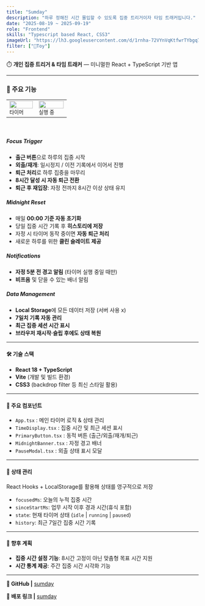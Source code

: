 ```yaml
---
title: "Sumday"
description: "하루 정해진 시간 몰입할 수 있도록 집중 트리거이자 타임 트래커입니다."
date: "2025-08-19 ~ 2025-09-19"
role: "Frontend"
skills: "Typescript based React, CSS3"
imageUrl: "https://lh3.googleusercontent.com/d/1rnha-72VYnVqKtfwrTYbgq7iO0Bw8mDQ"
filter: ["🧸Toy"]
---
```


⏱️ **개인 집중 트리거 &  타임 트래커** — 미니멀한 React + TypeScript 기반 앱  

---

### 🚀 주요 기능
<table>
  <tbody>
    <tr>
      <td>
        <a href="https://drive.google.com/file/d/1qsqSliYxalUXk2jy_SzALlxBFx_GSTgV/view?usp=drive_link" target="_blank">
          <img src="https://lh3.googleusercontent.com/d/1qsqSliYxalUXk2jy_SzALlxBFx_GSTgV" width="100%" />
        </a>
        <small>타이머</small>
      </td>
      <td>
        <a href="https://drive.google.com/file/d/1cSfI2REaDqzTu6bt3c8tnrjO8rD9zp3a/view?usp=drive_link" target="_blank">
          <img src="https://lh3.googleusercontent.com/d/1cSfI2REaDqzTu6bt3c8tnrjO8rD9zp3a" width="100%" />
        </a>
        <small>실행 중</small>
      </td>
    </tr>
  </tbody>
</table>
<br />

##### Focus Trigger
- **출근 버튼**으로 하루의 집중 시작  
- **외출/재개**: 일시정지 / 이전 기록에서 이어서 진행  
- **퇴근 처리**로 하루 집중을 마무리
- **8시간 달성 시 자동 퇴근 전환**  
- **퇴근 후 재입장**: 자정 전까지 8시간 이상 상태 유지  
<ThinShortLine />

##### Midnight Reset
- 매일 **00:00 기준 자동 초기화**  
- 당일 집중 시간 기록 후 **히스토리에 저장**  
- 자정 시 타이머 동작 중이면 **자동 퇴근 처리**  
- 새로운 하루를 위한 **클린 슬레이트 제공**
<ThinShortLine />

##### Notifications
- **자정 5분 전 경고 알림** (타이머 실행 중일 때만)  
- **비프음** 및 닫을 수 있는 배너 알림  
<ThinShortLine />

##### Data Management
- **Local Storage**에 모든 데이터 저장 (서버 사용 x)  
- **7일치 기록 자동 관리**  
- **최근 집중 세션 시간 표시**  
- **브라우저 재시작·슬립 후에도 상태 복원**

---

#### 🛠 기술 스택
- **React 18 + TypeScript**
- **Vite** (개발 및 빌드 환경)
- **CSS3** (backdrop filter 등 최신 스타일 활용)

---

#### 🔑 주요 컴포넌트
- `App.tsx` : 메인 타이머 로직 & 상태 관리  
- `TimeDisplay.tsx` : 집중 시간 및 최근 세션 표시  
- `PrimaryButton.tsx` : 동적 버튼 (출근/외출/재개/퇴근)  
- `MidnightBanner.tsx` : 자정 경고 배너  
- `PauseModal.tsx` : 외출 상태 표시 모달  

---

#### 📂 상태 관리
React Hooks + LocalStorage를 활용해 상태를 영구적으로 저장  
- `focusedMs`: 오늘의 누적 집중 시간  
- `sinceStartMs`: 업무 시작 이후 경과 시간(휴식 포함)  
- `state`: 현재 타이머 상태 (`idle` | `running` | `paused`)  
- `history`: 최근 7일간 집중 시간 기록  

---

#### 🔮 향후 계획
- **집중 시간 설정 기능**: 8시간 고정이 아닌 맞춤형 목표 시간 지원  
- **시간 통계 제공**: 주간 집중 시간 시각화 기능  

---

**🔗 GitHub |** [sumday](https://github.com/nahyukk/sumday)    

**🔗 배포 링크 |** [sumday](https://sumdaytimer.vercel.app/)
